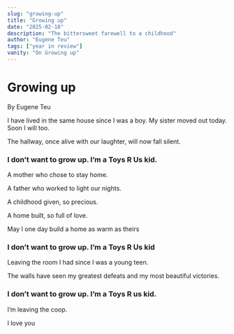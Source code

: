 ```yaml
---
slug: "growing-up"
title: "Growing up"
date: "2025-02-18"
description: "The bittersweet farewell to a childhood"
author: "Eugene Teu"
tags: ["year in review"]
vanity: "On Growing up"
---
```


# Growing up
By Eugene Teu

I have lived in the same house since I was a boy. My sister moved out today. Soon I will too.

The hallway, once alive with our laughter, will now fall silent.

### I don’t want to grow up. I’m a Toys R Us kid.

A mother who chose to stay home.

A father who worked to light our nights.

A childhood given, so precious.

A home built, so full of love.

May I one day build a home as warm as theirs

### I don’t want to grow up. I’m a Toys R Us kid

Leaving the room I had since I was a young teen.

The walls have seen my greatest defeats and my most beautiful victories.

### I don’t want to grow up. I’m a Toys R us kid.

I’m leaving the coop.

I love you




